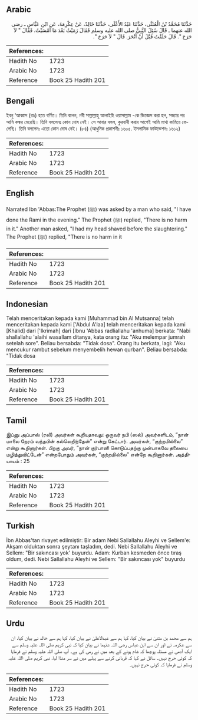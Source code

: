 ## Arabic


<div dir="rtl" lang="ar" style={{fontSize:'larger',backgroundColor:'#f8f9fa',padding:20}}>
حَدَّثَنَا مُحَمَّدُ بْنُ الْمُثَنَّى، حَدَّثَنَا عَبْدُ الأَعْلَى، حَدَّثَنَا خَالِدٌ، عَنْ عِكْرِمَةَ، عَنِ ابْنِ عَبَّاسٍ ـ رضى الله عنهما ـ قَالَ سُئِلَ النَّبِيُّ صلى الله عليه وسلم فَقَالَ رَمَيْتُ بَعْدَ مَا أَمْسَيْتُ‏.‏ فَقَالَ ‏"‏ لاَ حَرَجَ ‏"‏‏.‏ قَالَ حَلَقْتُ قَبْلَ أَنْ أَنْحَرَ‏.‏ قَالَ ‏"‏ لاَ حَرَجَ ‏"‏‏.‏
</div>
<div style={{backgroundColor:'#f8f9fa',padding:20, marginBottom: 10}}><table> <thead> <tr> <th>References:</th> <th></th> </tr> </thead> <tbody><tr><td>Hadith No</td><td>1723</td></tr><tr><td>Arabic No</td><td>1723</td></tr><tr><td>Reference</td><td>Book 25 Hadith 201</td></tr></tbody></table></div>

## Bengali


<div dir="ltr" lang="bn" style={{fontSize:'larger',backgroundColor:'#f8f9fa',padding:20}}>
ইবনু ‘আব্বাস (রাঃ) হতে বর্ণিত। তিনি বলেন, নবী সাল্লাল্লাহু আলাইহি ওয়াসাল্লাম -কে জিজ্ঞেস করা হল, সন্ধ্যার পর আমি কঙ্কর মেরেছি। তিনি বললেনঃ কোন দোষ নেই। সে আবার বলল, কুরবানী করার আগেই আমি মাথা কামিয়ে ফেলেছি। তিনি বললেনঃ এতো কোন দোষ নেই। (৮৪) (আধুনিক প্রকাশনীঃ ১৬০৫. ইসলামিক ফাউন্ডেশনঃ ১৬১২)
</div>
<div style={{backgroundColor:'#f8f9fa',padding:20, marginBottom: 10}}><table> <thead> <tr> <th>References:</th> <th></th> </tr> </thead> <tbody><tr><td>Hadith No</td><td>1723</td></tr><tr><td>Arabic No</td><td>1723</td></tr><tr><td>Reference</td><td>Book 25 Hadith 201</td></tr></tbody></table></div>

## English


<div dir="ltr" lang="en" style={{fontSize:'larger',backgroundColor:'#f8f9fa',padding:20}}>
Narrated Ibn 'Abbas:The Prophet (ﷺ) was asked by a man who said, "I have done the Rami in the evening." The Prophet (ﷺ) replied, "There is no harm in it." Another man asked, "I had my head shaved before the slaughtering." The Prophet (ﷺ) replied, "There is no harm in it
</div>
<div style={{backgroundColor:'#f8f9fa',padding:20, marginBottom: 10}}><table> <thead> <tr> <th>References:</th> <th></th> </tr> </thead> <tbody><tr><td>Hadith No</td><td>1723</td></tr><tr><td>Arabic No</td><td>1723</td></tr><tr><td>Reference</td><td>Book 25 Hadith 201</td></tr></tbody></table></div>

## Indonesian


<div dir="ltr" lang="id" style={{fontSize:'larger',backgroundColor:'#f8f9fa',padding:20}}>
Telah menceritakan kepada kami [Muhammad bin Al Mutsanna] telah menceritakan kepada kami ['Abdul A'laa] telah menceritakan kepada kami [Khalid] dari ['Ikrimah] dari [Ibnu 'Abbas radliallahu 'anhuma] berkata: "Nabi shallallahu 'alaihi wasallam ditanya, kata orang itu: "Aku melempar jumrah setelah sore". Beliau bersabda: "Tidak dosa". Orang itu berkata, lagi: "Aku mencukur rambut sebelum menyembelih hewan qurban". Beliau bersabda: "Tidak dosa
</div>
<div style={{backgroundColor:'#f8f9fa',padding:20, marginBottom: 10}}><table> <thead> <tr> <th>References:</th> <th></th> </tr> </thead> <tbody><tr><td>Hadith No</td><td>1723</td></tr><tr><td>Arabic No</td><td>1723</td></tr><tr><td>Reference</td><td>Book 25 Hadith 201</td></tr></tbody></table></div>

## Tamil


<div dir="ltr" lang="ta" style={{fontSize:'larger',backgroundColor:'#f8f9fa',padding:20}}>
இப்னு அப்பாஸ் (ரலி) அவர்கள் கூறியதாவது: ஒருவர் நபி (ஸல்) அவர்களிடம், “நான் மாலை நேரம் வந்தபின் கல்லெறிந்தேன்” என்று கேட்டார். அவர்கள், “குற்றமில்லை” என்று கூறினார்கள். பிறகு அவர், “நான் குர்பானி கொடுப்பதற்கு முன்பாகவே தலையை மழித்துவிட்டேன்” என்றபோதும் அவர்கள், “குற்றமில்லை” என்றே கூறினார்கள். அத்தியாயம் : 25
</div>
<div style={{backgroundColor:'#f8f9fa',padding:20, marginBottom: 10}}><table> <thead> <tr> <th>References:</th> <th></th> </tr> </thead> <tbody><tr><td>Hadith No</td><td>1723</td></tr><tr><td>Arabic No</td><td>1723</td></tr><tr><td>Reference</td><td>Book 25 Hadith 201</td></tr></tbody></table></div>

## Turkish


<div dir="ltr" lang="tr" style={{fontSize:'larger',backgroundColor:'#f8f9fa',padding:20}}>
İbn Abbas'tan rivayet edilmiştir: Bir adam Nebi Sallallahu Aleyhi ve Sellem'e: Akşam olduktan sonra şeytanı taşladım, dedi. Nebi Sallallahu Aleyhi ve Sellem: "Bir sakıncası yok' buyurdu. Adam: Kurban kesmeden önce tıraş oldum, dedi. Nebi Sallallahu Aleyhi ve Sellem: "Bir sakıncası yok" buyurdu
</div>
<div style={{backgroundColor:'#f8f9fa',padding:20, marginBottom: 10}}><table> <thead> <tr> <th>References:</th> <th></th> </tr> </thead> <tbody><tr><td>Hadith No</td><td>1723</td></tr><tr><td>Arabic No</td><td>1723</td></tr><tr><td>Reference</td><td>Book 25 Hadith 201</td></tr></tbody></table></div>

## Urdu


<div dir="rtl" lang="ur" style={{fontSize:'larger',backgroundColor:'#f8f9fa',padding:20}}>
ہم سے محمد بن مثنیٰ نے بیان کیا، کہا ہم سے عبدالاعلیٰ نے بیان کیا، کہا ہم سے خالد نے بیان کیا، ان سے عکرمہ نے اور ان سے ابن عباس رضی اللہ عنہما نے بیان کیا کہ نبی کریم صلی اللہ علیہ وسلم سے ایک آدمی نے مسئلہ پوچھا کہ شام ہونے کے بعد میں نے رمی کی ہے۔ آپ صلی اللہ علیہ وسلم نے فرمایا کہ کوئی حرج نہیں۔ سائل نے کہا کہ قربانی کرنے سے پہلے میں نے سر منڈا لیا، نبی کریم صلی اللہ علیہ وسلم نے فرمایا کہ کوئی حرج نہیں۔
</div>
<div style={{backgroundColor:'#f8f9fa',padding:20, marginBottom: 10}}><table> <thead> <tr> <th>References:</th> <th></th> </tr> </thead> <tbody><tr><td>Hadith No</td><td>1723</td></tr><tr><td>Arabic No</td><td>1723</td></tr><tr><td>Reference</td><td>Book 25 Hadith 201</td></tr></tbody></table></div>